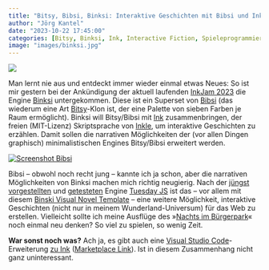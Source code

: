 ```yaml
---
title: "Bitsy, Bibsi, Binksi: Interaktive Geschichten mit Bibsi und Ink"
author: "Jörg Kantel"
date: "2023-10-22 17:45:00"
categories: [Bitsy, Binksi, Ink, Interactive Fiction, Spieleprogrammierung]
image: "images/binksi.jpg"
---
```


[![](images/binksi-b.jpg)](https://www.flickr.com/photos/schockwellenreiter/53277426345/)

Man lernt nie aus und entdeckt immer wieder einmal etwas Neues: So ist mir gestern bei der Ankündigung der aktuell laufenden [InkJam 2023](https://itch.io/jam/inkjam-2023) die Engine [Binksi](https://smwhr.github.io/binksi/) untergekommen. Diese ist ein Superset von [Bibsi](https://kool.tools/bipsi/) (das wiederum eine Art [Bitsy](http://cognitiones.kantel-chaos-team.de/multimedia/spieleprogrammierung/bitsy.html)-Klon ist, der eine Palette von sieben Farben je Raum ermöglicht). Binksi will Bitsy/Bibsi mit [Ink](http://cognitiones.kantel-chaos-team.de/multimedia/spieleprogrammierung/inkle.html) zusammenbringen, der freien (MIT-Lizenz) Skriptsprache von [Inkle](https://www.inklestudios.com/), um interaktive Geschichten zu erzählen. Damit sollen die narrativen Möglichkeiten der (vor allen Dingen graphisch) minimalistischen Engines Bitsy/Bibsi erweitert werden.

[![Screenshot Bibsi](images/bipsi.jpg)](https://kool.tools/blog/media/bipsi-006.png)

Bibsi -- obwohl noch recht jung -- kannte ich ja schon, aber die narrativen Möglichkeiten von Binksi machen mich richtig neugierig. Nach der [jüngst vorgestellten](https://kantel.github.io/posts/2023101802_tuesdayjs/) und [getesteten](https://kantel.github.io/posts/2023101901_tuesdayjs_1st_steps/) Engine [Tuesday JS](http://cognitiones.kantel-chaos-team.de/multimedia/spieleprogrammierung/tuesdayjs.html) ist das -- vor allem mit diesem [Binski Visual Novel Template](https://princessinternetcafe.itch.io/tiny-binksi-visual-novel-template) -- eine weitere Möglichkeit, interaktive Geschichten (nicht nur in meinem Wunderland-Universum) für das Web zu erstellen. Vielleicht sollte ich meine Ausflüge des »[Nachts im Bürgerpark](http://blog.schockwellenreiter.de/2022/06/2022060801.html)« noch einmal neu denken? So viel zu spielen, so wenig Zeit.

**War sonst noch was?** Ach ja, es gibt auch eine [Visual Studio Code](http://cognitiones.kantel-chaos-team.de/produktivitaet/visualstudiocode.html)-Erweiterung [zu Ink](https://github.com/sequitur/ink-vscode) ([Marketplace Link](https://marketplace.visualstudio.com/items?itemName=bruno-dias.ink)). Ist in diesem Zusammenhang nicht ganz uninteressant.